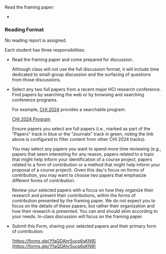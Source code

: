 
Read the framing paper:

<ul>
    <li key={props.readings.framing.title}>
        <p><FormattedReading reading={props.readings.framing}/></p>
    </li>
</ul>

### Reading Format

No reading report is assigned.

Each student has three responsibilities:

- Read the framing paper and come prepared for discussion.

  Although class will not use the full discussion format,
  it will include time dedicated to small-group discussion and the surfacing of questions from those discussions.

- Select any two full papers from a recent major HCI research conference.
  Find papers by searching the web or by browsing and searching conference programs.

  For example, [CHI 2024](https://chi2024.acm.org/) provides a searchable program:

  [CHI 2024 Program](https://programs.sigchi.org/chi/2024/program/all?CONTENT_TYPE%5B%5D=13341;13269&itemsType=CONTENT&sortDirection=asc&sortType=TITLE&viewType=LIST)

  Ensure papers you select are full papers
  (i.e., marked as part of the "Papers" track in blue or the "Journals" track in green,
  noting the link above is configured to filter content from other CHI 2024 tracks).

  You may select any papers you want to spend more time reviewing
  (e.g., papers that seem interesting for any reason,
  papers related to a topic that might help inform your identification of a course project,
  papers related to a form of contribution or a method that might help inform your proposal of a course project).
  Given this day's focus on forms of contribution,
  you may want to choose two papers that emphasize different forms of contribution.

  Review your selected papers with a focus on how they organize their research and present their contributions,
  within the forms of contribution presented by the framing paper.
  We do not expect you to focus on the details of these papers, but rather their organization and how their research is presented.
  You can and should skim according to your needs.
  In-class discussion will focus on the framing paper.

- Submit this Form, sharing your selected papers and their primary form of contribution:

  [https://forms.gle/YfaQDAhr5ucp6sKN9](https://forms.gle/YfaQDAhr5ucp6sKN9)

